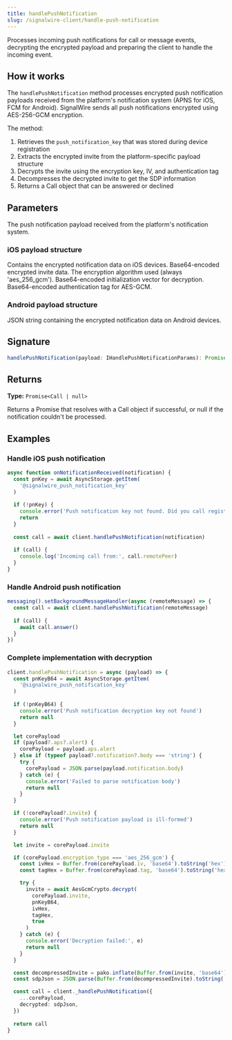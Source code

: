 ```yaml
---
title: handlePushNotification
slug: /signalwire-client/handle-push-notification
---
```



Processes incoming push notifications for call or message events, decrypting the encrypted payload and preparing the client to handle the incoming event.

## How it works

The `handlePushNotification` method processes encrypted push notification payloads received from the platform's notification system (APNS for iOS, FCM for Android). SignalWire sends all push notifications encrypted using AES-256-GCM encryption.

The method:
1. Retrieves the `push_notification_key` that was stored during device registration
2. Extracts the encrypted invite from the platform-specific payload structure
3. Decrypts the invite using the encryption key, IV, and authentication tag
4. Decompresses the decrypted invite to get the SDP information
5. Returns a Call object that can be answered or declined

## Parameters

<APIField name="payload" type="object" required>
  The push notification payload received from the platform's notification system.
</APIField>

### iOS payload structure

<APIField name="payload.aps.alert" type="object">
  Contains the encrypted notification data on iOS devices.
</APIField>

<APIField name="payload.aps.alert.invite" type="string">
  Base64-encoded encrypted invite data.
</APIField>

<APIField name="payload.aps.alert.encryption_type" type="'aes_256_gcm'">
  The encryption algorithm used (always 'aes_256_gcm').
</APIField>

<APIField name="payload.aps.alert.iv" type="string">
  Base64-encoded initialization vector for decryption.
</APIField>

<APIField name="payload.aps.alert.tag" type="string">
  Base64-encoded authentication tag for AES-GCM.
</APIField>

### Android payload structure

<APIField name="payload.notification.body" type="string">
  JSON string containing the encrypted notification data on Android devices.
</APIField>

## Signature

```typescript
handlePushNotification(payload: IHandlePushNotificationParams): Promise<Call | null>
```

## Returns

**Type:** `Promise<Call | null>`

Returns a Promise that resolves with a Call object if successful, or null if the notification couldn't be processed.

## Examples

### Handle iOS push notification

```typescript
async function onNotificationReceived(notification) {
  const pnKey = await AsyncStorage.getItem(
    '@signalwire_push_notification_key'
  )
  
  if (!pnKey) {
    console.error('Push notification key not found. Did you call registerDevice()?')
    return
  }
  
  const call = await client.handlePushNotification(notification)
  
  if (call) {
    console.log('Incoming call from:', call.remotePeer)
  }
}
```

### Handle Android push notification

```typescript
messaging().setBackgroundMessageHandler(async (remoteMessage) => {
  const call = await client.handlePushNotification(remoteMessage)
  
  if (call) {
    await call.answer()
  }
})
```

### Complete implementation with decryption

```typescript
client.handlePushNotification = async (payload) => {
  const pnKeyB64 = await AsyncStorage.getItem(
    '@signalwire_push_notification_key'
  )
  
  if (!pnKeyB64) {
    console.error('Push notification decryption key not found')
    return null
  }

  let corePayload
  if (payload?.aps?.alert) {
    corePayload = payload.aps.alert
  } else if (typeof payload?.notification?.body === 'string') {
    try {
      corePayload = JSON.parse(payload.notification.body)
    } catch (e) {
      console.error('Failed to parse notification body')
      return null
    }
  }

  if (!corePayload?.invite) {
    console.error('Push notification payload is ill-formed')
    return null
  }

  let invite = corePayload.invite

  if (corePayload.encryption_type === 'aes_256_gcm') {
    const ivHex = Buffer.from(corePayload.iv, 'base64').toString('hex')
    const tagHex = Buffer.from(corePayload.tag, 'base64').toString('hex')

    try {
      invite = await AesGcmCrypto.decrypt(
        corePayload.invite,
        pnKeyB64,
        ivHex,
        tagHex,
        true
      )
    } catch (e) {
      console.error('Decryption failed:', e)
      return null
    }
  }

  const decompressedInvite = pako.inflate(Buffer.from(invite, 'base64'))
  const sdpJson = JSON.parse(Buffer.from(decompressedInvite).toString('utf8'))

  const call = client._handlePushNotification({
    ...corePayload,
    decrypted: sdpJson,
  })
  
  return call
}
```
